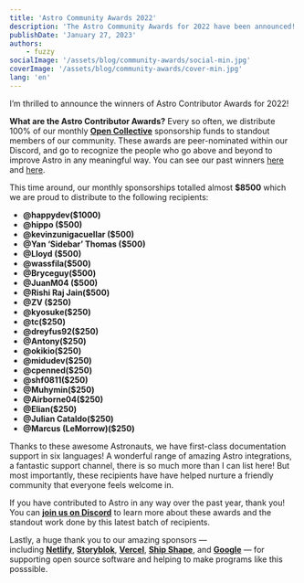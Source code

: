```yaml
---
title: 'Astro Community Awards 2022'
description: 'The Astro Community Awards for 2022 have been announced! These awards recognize the Astro community members who went above and beyond the past year. Read more to find out who was recognized!'
publishDate: 'January 27, 2023'
authors:
    - fuzzy
socialImage: '/assets/blog/community-awards/social-min.jpg'
coverImage: '/assets/blog/community-awards/cover-min.jpg'
lang: 'en'
---
```


I’m thrilled to announce the winners of Astro Contributor Awards for 2022!

**What are the Astro Contributor Awards?** Every so often, we distribute 100% of our monthly **[Open Collective](https://opencollective.com/astrodotbuild)** sponsorship funds to standout members of our community. These awards are peer-nominated within our Discord, and go to recognize the people who go above and beyond to improve Astro in any meaningful way. You can see our past winners [here](/blog/contributor-awards-4/) and [here](/blog/community-day/).

This time around, our monthly sponsorships totalled almost **$8500** which we are proud to distribute to the following recipients:

- **@happydev($1000)**
- **@hippo ($500)**
- **@kevinzunigacuellar ($500)**
- **@Yan ‘Sidebar’ Thomas ($500)**
- **@Lloyd ($500)**
- **@wassfila($500)**
- **@Bryceguy($500)**
- **@JuanM04 ($500)**
- **@Rishi Raj Jain($500)**
- **@ZV ($250)**
- **@kyosuke($250)**
- **@tc($250)**
- **@dreyfus92($250)**
- **@Antony($250)**
- **@okikio($250)**
- **@midudev($250)**
- **@cpenned($250)**
- **@shf0811($250)**
- **@Muhymin($250)**
- **@Airborne04($250)**
- **@Elian($250)**
- **@Julian Cataldo($250)**
- **@Marcus (LeMorrow)($250)**

Thanks to these awesome Astronauts, we have first-class documentation support in six languages! A wonderful range of amazing Astro integrations, a fantastic support channel, there is so much more than I can list here! But most importantly, these recipients have have helped nurture a friendly community that everyone feels welcome in.

If you have contributed to Astro in any way over the past year, thank you! You can **[join us on Discord](https://astro.build/chat)** to learn more about these awards and the standout work done by this latest batch of recipients.

Lastly, a huge thank you to our amazing sponsors — including **[Netlify](https://www.netlify.com/)**, **[Storyblok](https://storyblok.com/)**, **[Vercel](https://vercel.com/)**, **[Ship Shape](https://shipshape.io/)**, and **[Google](http://google.com/)** — for supporting open source software and helping to make programs like this posssible.
